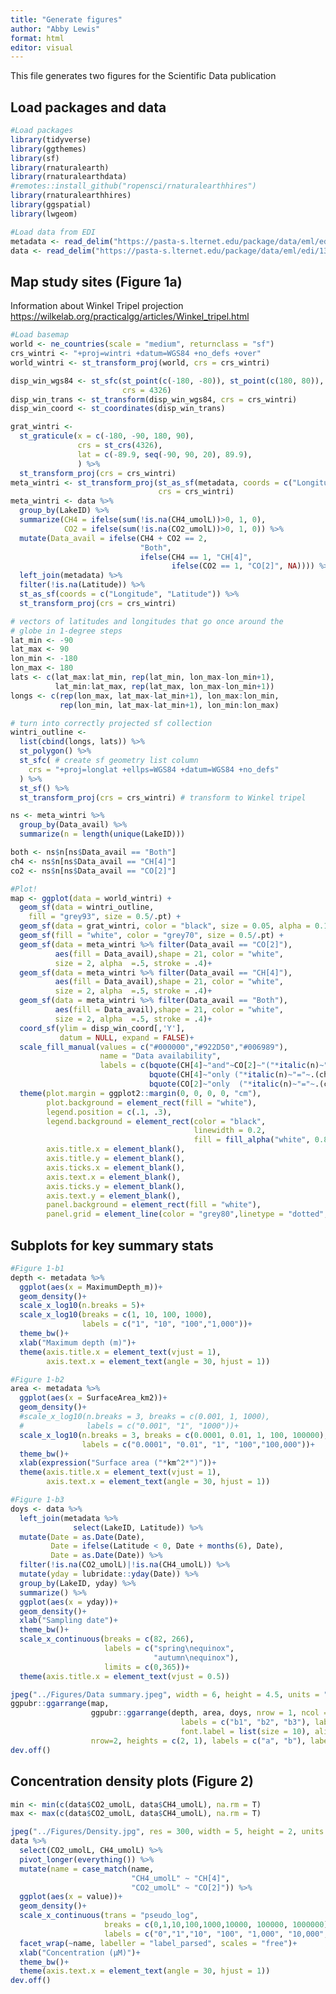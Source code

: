 ```yaml
---
title: "Generate figures"
author: "Abby Lewis"
format: html
editor: visual
---
```


This file generates two figures for the Scientific Data publication

## Load packages and data

```r
#Load packages
library(tidyverse)
library(ggthemes)
library(sf)
library(rnaturalearth)
library(rnaturalearthdata)
#remotes::install_github("ropensci/rnaturalearthhires")
library(rnaturalearthhires)
library(ggspatial)
library(lwgeom)

#Load data from EDI
metadata <- read_delim("https://pasta-s.lternet.edu/package/data/eml/edi/1346/2/fadd3eaa25b5fdd1fc4efba70e660579")
data <- read_delim("https://pasta-s.lternet.edu/package/data/eml/edi/1346/2/ca2482ef3c43f053ae13cdf2bf5ba7a8")
```

## Map study sites (Figure 1a)

Information about Winkel Tripel projection <https://wilkelab.org/practicalgg/articles/Winkel_tripel.html>

```r
#Load basemap
world <- ne_countries(scale = "medium", returnclass = "sf")
crs_wintri <- "+proj=wintri +datum=WGS84 +no_defs +over"
world_wintri <- st_transform_proj(world, crs = crs_wintri)

disp_win_wgs84 <- st_sfc(st_point(c(-180, -80)), st_point(c(180, 80)),
                         crs = 4326)
disp_win_trans <- st_transform(disp_win_wgs84, crs = crs_wintri)
disp_win_coord <- st_coordinates(disp_win_trans)

grat_wintri <- 
  st_graticule(x = c(-180, -90, 180, 90),
               crs = st_crs(4326),
               lat = c(-89.9, seq(-90, 90, 20), 89.9),
               ) %>%
  st_transform_proj(crs = crs_wintri)
meta_wintri <- st_transform_proj(st_as_sf(metadata, coords = c("Longitude", "Latitude")), 
                                 crs = crs_wintri)
meta_wintri <- data %>%
  group_by(LakeID) %>%
  summarize(CH4 = ifelse(sum(!is.na(CH4_umolL))>0, 1, 0),
            CO2 = ifelse(sum(!is.na(CO2_umolL))>0, 1, 0)) %>%
  mutate(Data_avail = ifelse(CH4 + CO2 == 2,
                             "Both",
                             ifelse(CH4 == 1, "CH[4]",
                                    ifelse(CO2 == 1, "CO[2]", NA)))) %>%
  left_join(metadata) %>%
  filter(!is.na(Latitude)) %>%
  st_as_sf(coords = c("Longitude", "Latitude")) %>%
  st_transform_proj(crs = crs_wintri) 

# vectors of latitudes and longitudes that go once around the 
# globe in 1-degree steps
lat_min <- -90
lat_max <- 90
lon_min <- -180
lon_max <- 180
lats <- c(lat_max:lat_min, rep(lat_min, lon_max-lon_min+1), 
          lat_min:lat_max, rep(lat_max, lon_max-lon_min+1))
longs <- c(rep(lon_max, lat_max-lat_min+1), lon_max:lon_min, 
           rep(lon_min, lat_max-lat_min+1), lon_min:lon_max)

# turn into correctly projected sf collection
wintri_outline <- 
  list(cbind(longs, lats)) %>%
  st_polygon() %>%
  st_sfc( # create sf geometry list column
    crs = "+proj=longlat +ellps=WGS84 +datum=WGS84 +no_defs"
  ) %>% 
  st_sf() %>%
  st_transform_proj(crs = crs_wintri) # transform to Winkel tripel

ns <- meta_wintri %>%
  group_by(Data_avail) %>%
  summarize(n = length(unique(LakeID)))

both <- ns$n[ns$Data_avail == "Both"]
ch4 <- ns$n[ns$Data_avail == "CH[4]"]
co2 <- ns$n[ns$Data_avail == "CO[2]"]

#Plot!
map <- ggplot(data = world_wintri) +
  geom_sf(data = wintri_outline,
    fill = "grey93", size = 0.5/.pt) + 
  geom_sf(data = grat_wintri, color = "black", size = 0.05, alpha = 0.1) + 
  geom_sf(fill = "white", color = "grey70", size = 0.5/.pt) +
  geom_sf(data = meta_wintri %>% filter(Data_avail == "CO[2]"),
          aes(fill = Data_avail),shape = 21, color = "white", 
          size = 2, alpha  =.5, stroke = .4)+
  geom_sf(data = meta_wintri %>% filter(Data_avail == "CH[4]"),
          aes(fill = Data_avail),shape = 21, color = "white", 
          size = 2, alpha  =.5, stroke = .4)+
  geom_sf(data = meta_wintri %>% filter(Data_avail == "Both"),
          aes(fill = Data_avail),shape = 21, color = "white", 
          size = 2, alpha  =.5, stroke = .4)+
  coord_sf(ylim = disp_win_coord[,'Y'],
           datum = NULL, expand = FALSE)+
  scale_fill_manual(values = c("#000000","#922D50","#006989"),
                    name = "Data availability",
                    labels = c(bquote(CH[4]~"and"~CO[2]~"("*italic(n)~"="~.(both)*")"), 
                               bquote(CH[4]~"only ("*italic(n)~"="~.(ch4)*")"),
                               bquote(CO[2]~"only  ("*italic(n)~"="~.(co2)*")")))+
  theme(plot.margin = ggplot2::margin(0, 0, 0, 0, "cm"),
        plot.background = element_rect(fill = "white"),
        legend.position = c(.1, .3),
        legend.background = element_rect(color = "black", 
                                         linewidth = 0.2, 
                                         fill = fill_alpha("white", 0.8)),
        axis.title.x = element_blank(),
        axis.title.y = element_blank(),
        axis.ticks.x = element_blank(),
        axis.text.x = element_blank(),
        axis.ticks.y = element_blank(),
        axis.text.y = element_blank(),
        panel.background = element_rect(fill = "white"),
        panel.grid = element_line(color = "grey80",linetype = "dotted", linewidth = 0.0001))
```

## Subplots for key summary stats

```r
#Figure 1-b1
depth <- metadata %>%
  ggplot(aes(x = MaximumDepth_m))+
  geom_density()+
  scale_x_log10(n.breaks = 5)+
  scale_x_log10(breaks = c(1, 10, 100, 1000), 
                labels = c("1", "10", "100","1,000"))+
  theme_bw()+
  xlab("Maximum depth (m)")+
  theme(axis.title.x = element_text(vjust = 1),
        axis.text.x = element_text(angle = 30, hjust = 1))

#Figure 1-b2
area <- metadata %>%
  ggplot(aes(x = SurfaceArea_km2))+
  geom_density()+
  #scale_x_log10(n.breaks = 3, breaks = c(0.001, 1, 1000), 
  #              labels = c("0.001", "1", "1000"))+
  scale_x_log10(n.breaks = 3, breaks = c(0.0001, 0.01, 1, 100, 100000), 
                labels = c("0.0001", "0.01", "1", "100","100,000"))+
  theme_bw()+
  xlab(expression("Surface area ("*km^2*")"))+
  theme(axis.title.x = element_text(vjust = 1),
        axis.text.x = element_text(angle = 30, hjust = 1))

#Figure 1-b3
doys <- data %>%
  left_join(metadata %>%
              select(LakeID, Latitude)) %>%
  mutate(Date = as.Date(Date),
         Date = ifelse(Latitude < 0, Date + months(6), Date),
         Date = as.Date(Date)) %>%
  filter(!is.na(CO2_umolL)|!is.na(CH4_umolL)) %>%
  mutate(yday = lubridate::yday(Date)) %>%
  group_by(LakeID, yday) %>%
  summarize() %>%
  ggplot(aes(x = yday))+
  geom_density()+
  xlab("Sampling date")+
  theme_bw()+
  scale_x_continuous(breaks = c(82, 266),
                     labels = c("spring\nequinox",
                                "autumn\nequinox"),
                     limits = c(0,365))+
  theme(axis.title.x = element_text(vjust = 0.5))

jpeg("../Figures/Data summary.jpeg", width = 6, height = 4.5, units = "in", res = 300)
ggpubr::ggarrange(map, 
                  ggpubr::ggarrange(depth, area, doys, nrow = 1, ncol = 3, 
                                      labels = c("b1", "b2", "b3"), label.x = -0.03,
                                      font.label = list(size = 10), align = "h"), 
                  nrow=2, heights = c(2, 1), labels = c("a", "b"), label.y = c(1, 1.15))
dev.off()
```

## Concentration density plots (Figure 2)

```r
min <- min(c(data$CO2_umolL, data$CH4_umolL), na.rm = T)
max <- max(c(data$CO2_umolL, data$CH4_umolL), na.rm = T)

jpeg("../Figures/Density.jpg", res = 300, width = 5, height = 2, units = "in")
data %>%
  select(CO2_umolL, CH4_umolL) %>%
  pivot_longer(everything()) %>%
  mutate(name = case_match(name,
                           "CH4_umolL" ~ "CH[4]",
                           "CO2_umolL" ~ "CO[2]")) %>%
  ggplot(aes(x = value))+
  geom_density()+
  scale_x_continuous(trans = "pseudo_log", 
                     breaks = c(0,1,10,100,1000,10000, 100000, 1000000),
                     labels = c("0","1","10", "100", "1,000", "10,000","100,000", "1,000,000")) +
  facet_wrap(~name, labeller = "label_parsed", scales = "free")+
  xlab("Concentration (µM)")+
  theme_bw()+
  theme(axis.text.x = element_text(angle = 30, hjust = 1))
dev.off()
```
